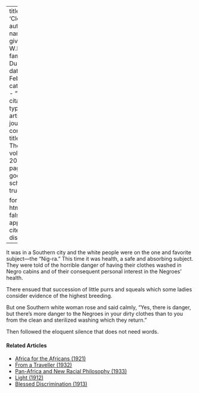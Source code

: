 
---
title: 'Clothes'
author:
  - name:
      given: W.E.B.
      family: Du Bois
date: Feb. 1920
categories: 
  - ""
citation: 
  type: article-journal
  container-title: The Crisis
  volume: 20
  issue: 4
  page: 166
google-scholar: true

format:
  html:
    toc: false
    appendix-cite-as: display
---



It was in a Southern city and the white people were on the one and
favorite subject---the "Nig-ra." This time it was health, a safe and
absorbing subject. They were told of the horrible danger of having their
clothes washed in Negro cabins and of their consequent personal interest
in the Negroes' health.

There ensued that succession of little purrs and squeals which some
ladies consider evidence of the highest breeding.

But one Southern white woman rose and said calmly, "Yes, there is
danger, but there's more danger to the Negroes in your dirty clothes
than to you from the clean and sterilized washing which they return."

Then followed the eloquent silence that does not need words.

<!-- Similar articles start here -->
<div  class="clear-wrap"></div>

#### Related Articles

* [Africa for the Africans (1921)](/Volumes/23/04/africa_for_the_africans.html)
* [From a Traveller (1932)](/Volumes/39/12/from_a_traveler.html)
* [Pan-Africa and New Racial Philosophy (1933)](/Volumes/40/11/panafrica_and_new_racial_philosophy.html)
* [Light (1912)](/Volumes/03/04/light.html)
* [Blessed Discrimination (1913)](/Volumes/05/04/blesseddiscrimination.html)

<!-- Similar articles end here -->